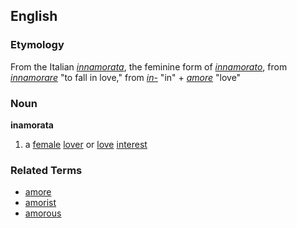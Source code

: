 ==English==
=== Etymology ===
From the Italian ''[[innamorata]]'', the feminine form of ''[[innamorato]]'', from ''[[innamorare]]'' "to fall in love," from ''[[in-]]'' "in" + ''[[amore]]'' "love"

=== Noun ===
'''inamorata'''
# a [[female]] [[lover]] or [[love]] [[interest]]

=== Related Terms ===
*[[amore]]
*[[amorist]]
*[[amorous]]